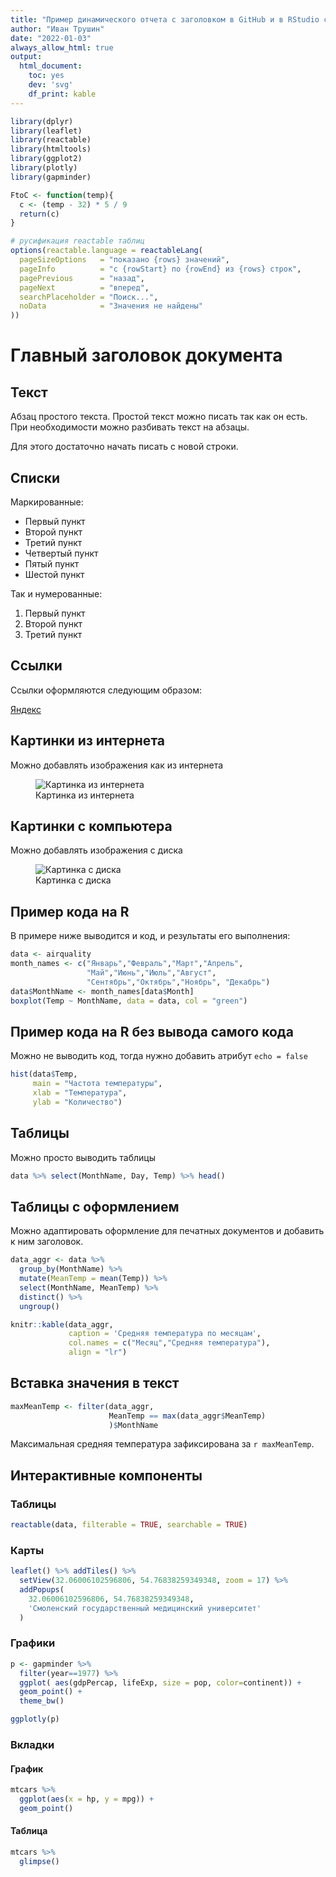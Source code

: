 ```yaml
---
title: "Пример динамического отчета с заголовком в GitHub и в RStudio с использованием RMarkdown"
author: "Иван Трушин"
date: "2022-01-03"
always_allow_html: true
output:
  html_document:
    toc: yes
    dev: 'svg'
    df_print: kable
---
```


```r
library(dplyr)
library(leaflet)
library(reactable)
library(htmltools)
library(ggplot2)
library(plotly)
library(gapminder)

FtoC <- function(temp){
  c <- (temp - 32) * 5 / 9
  return(c)
}

# русификация reactable таблиц
options(reactable.language = reactableLang(
  pageSizeOptions   = "показано {rows} значений",
  pageInfo          = "с {rowStart} по {rowEnd} из {rows} строк",
  pagePrevious      = "назад",
  pageNext          = "вперед",
  searchPlaceholder = "Поиск...",
  noData            = "Значения не найдены"
))

```

# Главный заголовок документа

## Текст

Абзац простого текста. Простой текст можно писать так как он есть. 
При необходимости можно разбивать текст на абзацы.

Для этого достаточно начать писать с новой строки. 

## Списки

Маркированные:

- Первый пункт
- Второй пункт
- Третий пункт
- Четвертый пункт
- Пятый пункт
- Шестой пункт

Так и нумерованные:

1. Первый пункт
2. Второй пункт
3. Третий пункт

## Ссылки

Ссылки оформляются следующим образом:

[Яндекс](https://ya.ru/)

## Картинки из интернета

Можно добавлять изображения как из интернета

![Картинка из интернета](https://posit.co/wp-content/uploads/2022/10/rstudio-ide-dlpg-hero-test.png)

## Картинки с компьютера

Можно добавлять изображения с диска

![Картинка с диска](templates/cheers.jpg)

## Пример кода на R

В примере ниже выводится и код, и результаты его выполнения:

```r
data <- airquality
month_names <- c("Январь","Февраль","Март","Апрель",
                 "Май","Июнь","Июль","Август",
                 "Сентябрь","Октябрь","Ноябрь", "Декабрь")
data$MonthName <- month_names[data$Month]
boxplot(Temp ~ MonthName, data = data, col = "green")
```

## Пример кода на R без вывода самого кода

Можно не выводить код, тогда нужно добавить атрибут `echo = false`

```r
hist(data$Temp, 
     main = "Частота температуры", 
     xlab = "Температура", 
     ylab = "Количество")
```

## Таблицы

Можно просто выводить таблицы

```r
data %>% select(MonthName, Day, Temp) %>% head()
```
## Таблицы с оформлением

Можно адаптировать оформление для печатных документов и добавить к ним заголовок. 

```r
data_aggr <- data %>% 
  group_by(MonthName) %>% 
  mutate(MeanTemp = mean(Temp)) %>% 
  select(MonthName, MeanTemp) %>% 
  distinct() %>% 
  ungroup()

knitr::kable(data_aggr, 
             caption = 'Средняя температура по месяцам', 
             col.names = c("Месяц","Средняя температура"),
             align = "lr")
```

## Вставка значения в текст

```r
maxMeanTemp <- filter(data_aggr, 
                      MeanTemp == max(data_aggr$MeanTemp)
                      )$MonthName
```

Максимальная средняя температура зафиксирована за `r maxMeanTemp`.

## Интерактивные компоненты

### Таблицы

```r
reactable(data, filterable = TRUE, searchable = TRUE)
```

### Карты

```r
leaflet() %>% addTiles() %>%
  setView(32.06006102596806, 54.76838259349348, zoom = 17) %>%
  addPopups(
    32.06006102596806, 54.76838259349348,
    'Смоленский государственный медицинский университет'
  )
```


### Графики

```r
p <- gapminder %>%
  filter(year==1977) %>%
  ggplot( aes(gdpPercap, lifeExp, size = pop, color=continent)) +
  geom_point() +
  theme_bw()

ggplotly(p)
```


### Вкладки {.tabset}

#### График

```r
mtcars %>% 
  ggplot(aes(x = hp, y = mpg)) +
  geom_point()
```

#### Таблица

```r
mtcars %>% 
  glimpse()
```
